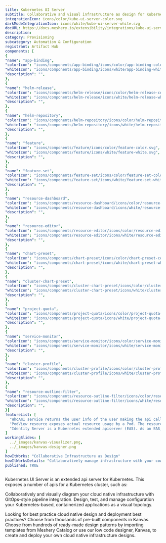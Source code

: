 ```yaml
---
title: Kubernetes UI Server
subtitle: Collaborative and visual infrastructure as design for Kubernetes UI Server
integrationIcon: icons/color/kube-ui-server-color.svg
darkModeIntegrationIcon: icons/white/kube-ui-server-white.svg
docURL: https://docs.meshery.io/extensibility/integrations/kube-ui-server
description: 
category: Provisioning
subcategory: Automation & Configuration
registrant: Artifact Hub
components: [
{
"name": "app-binding",
"colorIcon": "icons/components/app-binding/icons/color/app-binding-color.svg",
"whiteIcon": "icons/components/app-binding/icons/white/app-binding-white.svg",
"description": "",
},
{
"name": "helm-release",
"colorIcon": "icons/components/helm-release/icons/color/helm-release-color.svg",
"whiteIcon": "icons/components/helm-release/icons/white/helm-release-white.svg",
"description": "",
},
{
"name": "helm-repository",
"colorIcon": "icons/components/helm-repository/icons/color/helm-repository-color.svg",
"whiteIcon": "icons/components/helm-repository/icons/white/helm-repository-white.svg",
"description": "",
},
{
"name": "feature",
"colorIcon": "icons/components/feature/icons/color/feature-color.svg",
"whiteIcon": "icons/components/feature/icons/white/feature-white.svg",
"description": "",
},
{
"name": "feature-set",
"colorIcon": "icons/components/feature-set/icons/color/feature-set-color.svg",
"whiteIcon": "icons/components/feature-set/icons/white/feature-set-white.svg",
"description": "",
},
{
"name": "resource-dashboard",
"colorIcon": "icons/components/resource-dashboard/icons/color/resource-dashboard-color.svg",
"whiteIcon": "icons/components/resource-dashboard/icons/white/resource-dashboard-white.svg",
"description": "",
},
{
"name": "resource-editor",
"colorIcon": "icons/components/resource-editor/icons/color/resource-editor-color.svg",
"whiteIcon": "icons/components/resource-editor/icons/white/resource-editor-white.svg",
"description": "",
},
{
"name": "chart-preset",
"colorIcon": "icons/components/chart-preset/icons/color/chart-preset-color.svg",
"whiteIcon": "icons/components/chart-preset/icons/white/chart-preset-white.svg",
"description": "",
},
{
"name": "cluster-chart-preset",
"colorIcon": "icons/components/cluster-chart-preset/icons/color/cluster-chart-preset-color.svg",
"whiteIcon": "icons/components/cluster-chart-preset/icons/white/cluster-chart-preset-white.svg",
"description": "",
},
{
"name": "project-quota",
"colorIcon": "icons/components/project-quota/icons/color/project-quota-color.svg",
"whiteIcon": "icons/components/project-quota/icons/white/project-quota-white.svg",
"description": "",
},
{
"name": "service-monitor",
"colorIcon": "icons/components/service-monitor/icons/color/service-monitor-color.svg",
"whiteIcon": "icons/components/service-monitor/icons/white/service-monitor-white.svg",
"description": "",
},
{
"name": "cluster-profile",
"colorIcon": "icons/components/cluster-profile/icons/color/cluster-profile-color.svg",
"whiteIcon": "icons/components/cluster-profile/icons/white/cluster-profile-white.svg",
"description": "",
},
{
"name": "resource-outline-filter",
"colorIcon": "icons/components/resource-outline-filter/icons/color/resource-outline-filter-color.svg",
"whiteIcon": "icons/components/resource-outline-filter/icons/white/resource-outline-filter-white.svg",
"description": "",
}]
featureList: [
  "WhoAmI service returns the user info of the user making the api call.",
  "PodView resource exposes actual resource usage by a Pod. The resource usage information is read from Prometheus.",
  "Identity Server is a Kubernetes extended apiserver (EAS). As an EAS, it has access to the user who is making an api call to the whoami server."
]
workingSlides: [
  ../_images/kanvas-visualizer.png,
  ../_images/kanvas-designer.png
]
howItWorks: "Collaborative Infrastructure as Design"
howItWorksDetails: "Collaboratively manage infrastructure with your coworkers synchronously sharing the same designs."
published: TRUE
---
```

<p>
Kubernetes UI Server is an extended api server for Kubernetes. This exposes a number of apis for a Kubernetes cluster, such as:
</p>
<p>
    Collaboratively and visually diagram your cloud native infrastructure with GitOps-style pipeline integration. Design, test, and manage configuration your Kubernetes-based, containerized applications as a visual topology.
</p>
<p>
    Looking for best practice cloud native design and deployment best practices? Choose from thousands of pre-built components in Kanvas. Choose from hundreds of ready-made design patterns by importing templates from Meshery Catalog or use our low code designer, Kanvas, to create and deploy your own cloud native infrastructure designs.
</p>
